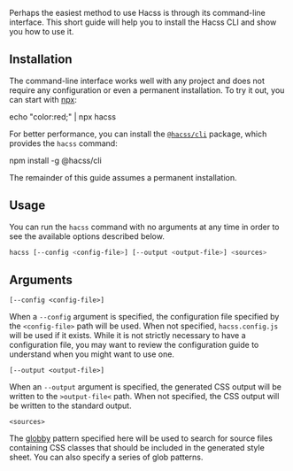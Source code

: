 
<Article
  title="Command-line interface"
  subtitle="A quick and simple way to start using Hacss">

Perhaps the easiest method to use Hacss is through its command-line interface.
This short guide will help you to install the Hacss CLI and show you how to use
it.

# Installation

The command-line interface works well with any project and does not require any
configuration or even a permanent installation. To try it out, you can start
with
[npx](https://medium.com/@maybekatz/introducing-npx-an-npm-package-runner-55f7d4bd282b):

<ShellCommand>
echo "color:red;" | npx hacss
</ShellCommand>

For better performance, you can install the
[`@hacss/cli`](https://www.npmjs.com/package/@hacss/cli) package, which provides
the `hacss` command:

<ShellCommand>
npm install -g @hacss/cli
</ShellCommand>

The remainder of this guide assumes a permanent installation.

# Usage

You can run the `hacss` command with no arguments at any time in order to see
the available options described below.

```bash
hacss [--config <config-file>] [--output <output-file>] <sources>
```

## Arguments

`[--config <config-file>]`

When a `--config` argument is specified, the configuration file specified by the
`<config-file>` path will be used. When not specified, `hacss.config.js`
will be used if it exists. While it is not strictly necessary to have a
configuration file, you may want to review the configuration guide to understand
when you might want to use one.

`[--output <output-file>]`

When an `--output` argument is specified, the generated CSS output will be
written to the `>output-file<` path. When not specified, the CSS output
will be written to the standard output.

`<sources>`

The [globby](https://www.npmjs.com/package/globby) pattern specified here will
be used to search for source files containing CSS classes that should be
included in the generated style sheet. You can also specify a series of glob
patterns.

</Article>
